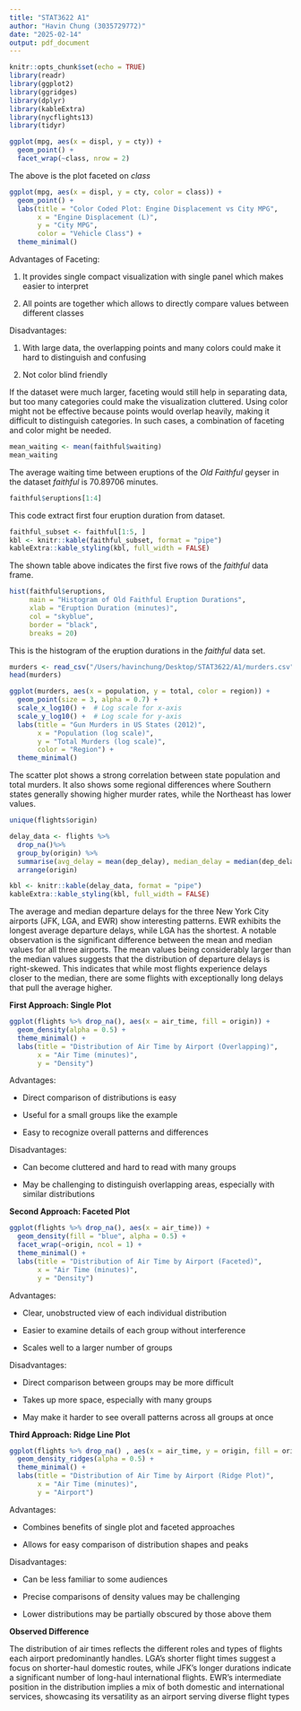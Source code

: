 ```yaml
---
title: "STAT3622 A1"
author: "Havin Chung (3035729772)"
date: "2025-02-14"
output: pdf_document
---
```


```r
knitr::opts_chunk$set(echo = TRUE)
library(readr)
library(ggplot2)
library(ggridges)
library(dplyr)
library(kableExtra)
library(nycflights13)
library(tidyr)
```


\section{Q1}

```r
ggplot(mpg, aes(x = displ, y = cty)) + 
  geom_point() + 
  facet_wrap(~class, nrow = 2)
```

The above is the plot faceted on *class*

```r
ggplot(mpg, aes(x = displ, y = cty, color = class)) +
  geom_point() +
  labs(title = "Color Coded Plot: Engine Displacement vs City MPG",
       x = "Engine Displacement (L)",
       y = "City MPG",
       color = "Vehicle Class") +
  theme_minimal()
```

Advantages of Faceting:

1. It provides single compact visualization with single panel which makes easier to interpret

2. All points are together which allows to directly compare values between different classes

Disadvantages:

1. With large data, the overlapping points and many colors could make it hard to distinguish and confusing

2. Not color blind friendly

If the dataset were much larger, faceting would still help in separating data, but too many categories could make the visualization cluttered. Using color might not be effective because points would overlap heavily, making it difficult to distinguish categories. In such cases, a combination of faceting and color might be needed.

\newpage
\section{Q2}

\subsection{(1)}

```r
mean_waiting <- mean(faithful$waiting)
mean_waiting
```

The average waiting time between eruptions of the *Old Faithful* geyser in the dataset *faithful* is 70.89706 minutes.


\subsection{(2)}

```r
faithful$eruptions[1:4]
```

This code extract first four eruption duration from dataset.


\subsection{(3)}

```r
faithful_subset <- faithful[1:5, ]
kbl <- knitr::kable(faithful_subset, format = "pipe")
kableExtra::kable_styling(kbl, full_width = FALSE)
```

The shown table above indicates the first five rows of the *faithful* data frame.


\subsection{(4)}

```r
hist(faithful$eruptions, 
     main = "Histogram of Old Faithful Eruption Durations",
     xlab = "Eruption Duration (minutes)", 
     col = "skyblue", 
     border = "black",
     breaks = 20)
```

This is the histogram of the eruption durations in the *faithful* data set.

\newpage
\section{Q3}

```r
murders <- read_csv("/Users/havinchung/Desktop/STAT3622/A1/murders.csv", show_col_types = FALSE)
head(murders)
```

```r
ggplot(murders, aes(x = population, y = total, color = region)) +
  geom_point(size = 3, alpha = 0.7) +
  scale_x_log10() +  # Log scale for x-axis
  scale_y_log10() +  # Log scale for y-axis
  labs(title = "Gun Murders in US States (2012)",
       x = "Population (log scale)",
       y = "Total Murders (log scale)",
       color = "Region") +
  theme_minimal()
```

The scatter plot shows a strong correlation between state population and total murders. It also shows some regional differences where Southern states generally showing higher murder rates, while the Northeast has lower values.

\newpage
\section{Q4}

```r
unique(flights$origin)
```

\subsection{(1)}

```r
delay_data <- flights %>%
  drop_na()%>%
  group_by(origin) %>%
  summarise(avg_delay = mean(dep_delay), median_delay = median(dep_delay)) %>%
  arrange(origin)

kbl <- knitr::kable(delay_data, format = "pipe")
kableExtra::kable_styling(kbl, full_width = FALSE)
```

The average and median departure delays for the three New York City airports (JFK, LGA, and EWR) show interesting patterns. EWR exhibits the longest average departure delays, while LGA has the shortest. A notable observation is the significant difference between the mean and median values for all three airports. The mean values being considerably larger than the median values suggests that the distribution of departure delays is right-skewed. This indicates that while most flights experience delays closer to the median, there are some flights with exceptionally long delays that pull the average higher.

\newpage
\subsection{(2)}

**First Approach: Single Plot**

```r
ggplot(flights %>% drop_na(), aes(x = air_time, fill = origin)) +
  geom_density(alpha = 0.5) +
  theme_minimal() +
  labs(title = "Distribution of Air Time by Airport (Overlapping)",
       x = "Air Time (minutes)",
       y = "Density")
```

Advantages:

- Direct comparison of distributions is easy

- Useful for a small groups like the example

- Easy to recognize overall patterns and differences


Disadvantages:

- Can become cluttered and hard to read with many groups

- May be challenging to distinguish overlapping areas, especially with similar distributions

\newpage
**Second Approach: Faceted Plot**

```r
ggplot(flights %>% drop_na(), aes(x = air_time)) +
  geom_density(fill = "blue", alpha = 0.5) +
  facet_wrap(~origin, ncol = 1) +
  theme_minimal() +
  labs(title = "Distribution of Air Time by Airport (Faceted)",
       x = "Air Time (minutes)",
       y = "Density")
```

Advantages:

- Clear, unobstructed view of each individual distribution

- Easier to examine details of each group without interference

- Scales well to a larger number of groups


Disadvantages:

- Direct comparison between groups may be more difficult

- Takes up more space, especially with many groups

- May make it harder to see overall patterns across all groups at once

\newpage
**Third Approach: Ridge Line Plot**

```r
ggplot(flights %>% drop_na() , aes(x = air_time, y = origin, fill = origin)) +
  geom_density_ridges(alpha = 0.5) +
  theme_minimal() +
  labs(title = "Distribution of Air Time by Airport (Ridge Plot)",
       x = "Air Time (minutes)",
       y = "Airport")
```

Advantages:

- Combines benefits of single plot and faceted approaches

- Allows for easy comparison of distribution shapes and peaks


Disadvantages:

- Can be less familiar to some audiences

- Precise comparisons of density values may be challenging

- Lower distributions may be partially obscured by those above them


**Observed Difference**

The distribution of air times reflects the different roles and types of flights each airport predominantly handles. LGA's shorter flight times suggest a focus on shorter-haul domestic routes, while JFK's longer durations indicate a significant number of long-haul international flights. EWR's intermediate position in the distribution implies a mix of both domestic and international services, showcasing its versatility as an airport serving diverse flight types
